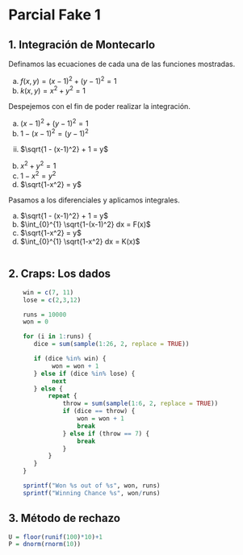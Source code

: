 # Parcial Fake 1

## 1. Integración de Montecarlo

Definamos las ecuaciones de cada una de las funciones mostradas.

a. $f(x,y) = (x-1)^2 + (y-1)^2 = 1$
b. $k(x,y) = x^2+y^2 = 1$

Despejemos con el fin de poder realizar la integración.

a. $(x-1)^2 + (y-1)^2 = 1$
i. $1 - (x-1)^2 = (y-1)^2$
ii. $\sqrt{1 - (x-1)^2} + 1 = y$
b. $x^2+y^2 = 1$
i. $1-x^2 = y^2$
i. $\sqrt{1-x^2} = y$

Pasamos a los diferenciales y aplicamos integrales.

a. $\sqrt{1 - (x-1)^2} + 1 = y$
i. $\int_{0}^{1} \sqrt{1-(x-1)^2} dx = F(x)$
b. $\sqrt{1-x^2} = y$
i. $\int_{0}^{1} \sqrt{1-x^2} dx = K(x)$

```r

```

## 2. Craps: Los dados

```r
    win = c(7, 11)
    lose = c(2,3,12)

    runs = 10000
    won = 0

    for (i in 1:runs) {
       dice = sum(sample(1:26, 2, replace = TRUE))

       if (dice %in% win) {
            won = won + 1
       } else if (dice %in% lose) {
            next
       } else {
           repeat {
               throw = sum(sample(1:6, 2, replace = TRUE))
               if (dice == throw) {
                   won = won + 1
                   break
               } else if (throw == 7) {
                   break
               }
           }
       }
    }

```

```r
    sprintf("Won %s out of %s", won, runs)
    sprintf("Winning Chance %s", won/runs)

```

## 3. Método de rechazo

```r

U = floor(runif(100)*10)+1
P = dnorm(rnorm(10))


```
